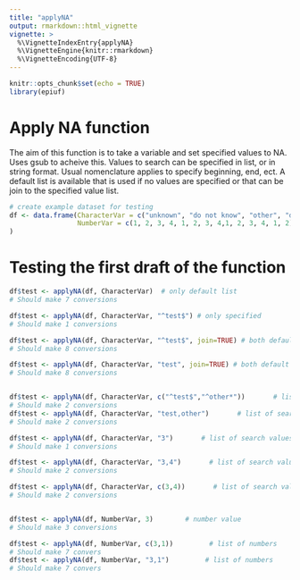 ```yaml
---
title: "applyNA"
output: rmarkdown::html_vignette
vignette: >
  %\VignetteIndexEntry{applyNA}
  %\VignetteEngine{knitr::rmarkdown}
  %\VignetteEncoding{UTF-8}
---
```


```r
knitr::opts_chunk$set(echo = TRUE)
library(epiuf)

```


# Apply NA function

The aim of this function is to take a variable and set specified values to NA. Uses gsub to acheive this. Values to search can be specified in list, or in string format. Usual nomenclature applies to specify beginning, end, ect. A default list is available that is used if no values are specified or that can be join to the specified value list.


```r

# create example dataset for testing
df <- data.frame(CharacterVar = c("unknown", "do not know", "other", "dnk", "na", "nd", "nsp", "ne zna", "testdnk", "dnktest", "test", "not test", "3", "4"), 
                 NumberVar = c(1, 2, 3, 4, 1, 2, 3, 4,1, 2, 3, 4, 1, 2)
)


```


# Testing the first draft of the function

```r

df$test <- applyNA(df, CharacterVar)  # only default list
# Should make 7 conversions

df$test <- applyNA(df, CharacterVar, "^test$") # only specified
# Should make 1 conversions  

df$test <- applyNA(df, CharacterVar, "^test$", join=TRUE) # both default and specified
# Should make 8 conversions  

df$test <- applyNA(df, CharacterVar, "test", join=TRUE) # both default and specified
# Should make 8 conversions  


df$test <- applyNA(df, CharacterVar, c("^test$","^other*"))       # list of search values
# Should make 2 conversions  
df$test <- applyNA(df, CharacterVar, "test,other")       # list of search values
# Should make 2 conversions  

df$test <- applyNA(df, CharacterVar, "3")       # list of search values
# Should make 1 conversions  

df$test <- applyNA(df, CharacterVar, "3,4")       # list of search values
# Should make 2 conversions  

df$test <- applyNA(df, CharacterVar, c(3,4))       # list of search values
# Should make 2 conversions  


df$test <- applyNA(df, NumberVar, 3)        # number value
# Should make 3 conversions

df$test <- applyNA(df, NumberVar, c(3,1))         # list of numbers
# Should make 7 convers
df$test <- applyNA(df, NumberVar, "3,1")         # list of numbers
# Should make 7 convers

```

